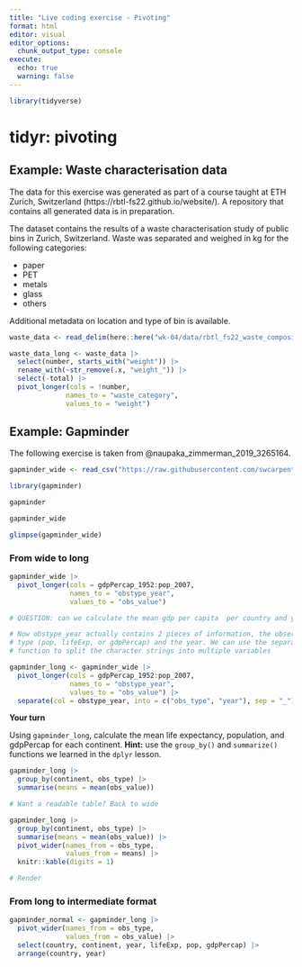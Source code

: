 ```yaml
---
title: "Live coding exercise - Pivoting"
format: html
editor: visual
editor_options: 
  chunk_output_type: console
execute:
  echo: true
  warning: false
---
```


```r
library(tidyverse)
```

# tidyr: pivoting

## Example: Waste characterisation data

The data for this exercise was generated as part of a course taught at ETH Zurich, Switzerland (https://rbtl-fs22.github.io/website/). A repository that contains all generated data is in preparation.

The dataset contains the results of a waste characterisation study of public bins in Zurich, Switzerland. Waste was separated and weighed in kg for the following categories:

-   paper
-   PET
-   metals
-   glass
-   others

Additional metadata on location and type of bin is available.

```r

waste_data <- read_delim(here::here("wk-04/data/rbtl_fs22_waste_composition_bellevue.csv"), delim = ";")

```

```r

waste_data_long <- waste_data |> 
  select(number, starts_with("weight")) |> 
  rename_with(~str_remove(.x, "weight_")) |> 
  select(-total) |> 
  pivot_longer(cols = !number,
              names_to = "waste_category",
              values_to = "weight")

```

## Example: Gapminder

The following exercise is taken from @naupaka_zimmerman_2019_3265164.

```r

gapminder_wide <- read_csv("https://raw.githubusercontent.com/swcarpentry/r-novice-gapminder/main/data/gapminder_wide.csv")

```

```r

library(gapminder)

gapminder

gapminder_wide 

glimpse(gapminder_wide)

```

### From wide to long

```r

gapminder_wide |> 
  pivot_longer(cols = gdpPercap_1952:pop_2007,
               names_to = "obstype_year",
               values_to = "obs_value") 

# QUESTION: can we calculate the mean gdp per capita  per country and year?

# Now obstype_year actually contains 2 pieces of information, the observation 
# type (pop, lifeExp, or gdpPercap) and the year. We can use the separate() 
# function to split the character strings into multiple variables

gapminder_long <- gapminder_wide |> 
  pivot_longer(cols = gdpPercap_1952:pop_2007,
               names_to = "obstype_year",
               values_to = "obs_value") |> 
  separate(col = obstype_year, into = c("obs_type", "year"), sep = "_") 

```

**Your turn**

Using `gapminder_long`, calculate the mean life expectancy, population, and gdpPercap for each continent. **Hint:** use the `group_by()` and `summarize()` functions we learned in the `dplyr` lesson.

```r

gapminder_long |> 
  group_by(continent, obs_type) |> 
  summarise(means = mean(obs_value)) 

# Want a readable table? Back to wide

gapminder_long |> 
  group_by(continent, obs_type) |> 
  summarise(means = mean(obs_value)) |> 
  pivot_wider(names_from = obs_type,
              values_from = means) |> 
  knitr::kable(digits = 1)

# Render

```

### From long to intermediate format

```r

gapminder_normal <- gapminder_long |> 
  pivot_wider(names_from = obs_type,
              values_from = obs_value) |> 
  select(country, continent, year, lifeExp, pop, gdpPercap) |> 
  arrange(country, year)

```
